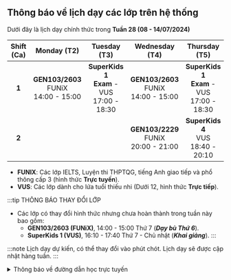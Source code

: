 ## Thông báo về lịch dạy các lớp trên hệ thống

Dưới đây là lịch dạy chính thức trong **Tuần 28 (08 - 14/07/2024)**

| **Shift (Ca)** |               **Monday (T2)**                |                   **Tuesday (T3)**                    |             **Wednesday (T4)**               |                  **Thursday (T5)**                    |               **Friday (T6)**                |              **Saturday (T7)**               |              **Sunday (CN)**                 |
|:--------------:|:--------------------------------------------:|:-----------------------------------------------------:|:--------------------------------------------:|:-----------------------------------------------------:|:--------------------------------------------:|:--------------------------------------------:|:--------------------------------------------:|
|      **1**     | **GEN103/2603** <br/>FUNiX<br/>14:00 - 15:00 | **SuperKids 1** <br/>**Exam** - VUS<br/>17:00 - 18:30 | **GEN103/2603** <br/>FUNiX<br/>14:00 - 15:00 | **SuperKids 1** <br/>**Exam** - VUS<br/>17:00 - 18:30 |    **Special** <br/>VUS<br/>16:30 - 18:30    |  **SuperKids 1** <br/>VUS<br/>07:45 - 09:15  |  **SuperKids 1** <br/>VUS<br/>07:45 - 09:15  |
|      **2**     |                                              |                                                       | **GEN103/2229** <br/>FUNiX<br/>20:00 - 21:00 |       **SuperKids 4** <br/>VUS<br/>18:40 - 20:10      |                                              |  **SuperKids 1** <br/>VUS<br/>16:10 - 17:40  | **GEN103/2603** <br/>FUNiX<br/>14:00 - 15:00 |

- **FUNIX**: Các lớp IELTS, Luyện thi THPTQG, tiếng Anh giao tiếp và phổ thông cấp 3 (hình thức **Trực tuyến**).
- **VUS**: Các lớp dành cho lứa tuổi thiếu nhi (Dưới 12, hình thức **Trực tiếp**).

:::tip THÔNG BÁO THAY ĐỔI LỚP

- Các lớp có thay đổi hình thức nhưng chưa hoàn thành trong tuần này bao gồm:
    - **GEN103/2603 (FUNiX)**, 14:00 - 15:00 Thứ 7 (**_Dạy bù Thứ 6_**).
    - **SuperKids 1 (VUS)**, 16:10 - 17:40 Thứ 7 - Chủ nhật (**_Khai giảng_**).
:::

:::note
Lịch dạy dự kiến, có thể thay đổi vào phút chót. Lịch dạy sẽ được cập nhật hàng tuần.
:::

<details>
<summary>Thông báo về đường dẫn học trực tuyến</summary>
<div>

**_Việc học trực tuyến sẽ được thực hiện qua hạ tầng online. Đường dẫn sẽ được cung cấp trong quá trình học. Người học
cũng có thể theo dõi các video bài giảng qua YouTube ở hai đường dẫn phía dưới._**

**_Trân trọng cảm ơn._**

</div>
</details>
